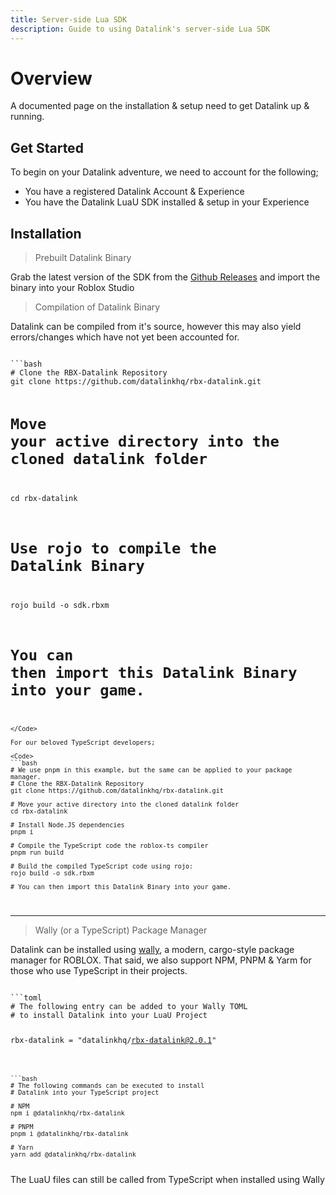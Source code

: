 ---
title: Server-side Lua SDK
description: Guide to using Datalink's server-side Lua SDK
---


# Overview
A documented page on the installation & setup need to get Datalink up & running.

## Get Started
To begin on your Datalink adventure, we need to account for the following;

- You have a registered Datalink Account & Experience
- You have the Datalink LuaU SDK installed & setup in your Experience

## Installation
> Prebuilt Datalink Binary

Grab the latest version of the SDK from the [Github Releases](https://github.com/datalinkhq/rbx-datalink/releases/) and import the binary into your Roblox Studio

> Compilation of Datalink Binary

Datalink can be compiled from it's source, however this may also yield errors/changes which have not yet been accounted for.

<Code>
```bash
# Clone the RBX-Datalink Repository
git clone https://github.com/datalinkhq/rbx-datalink.git

# Move your active directory into the cloned datalink folder
cd rbx-datalink

# Use rojo to compile the Datalink Binary
rojo build -o sdk.rbxm

# You can then import this Datalink Binary into your game.
```
</Code>

For our beloved TypeScript developers;

<Code>
```bash
# We use pnpm in this example, but the same can be applied to your package manager.
# Clone the RBX-Datalink Repository
git clone https://github.com/datalinkhq/rbx-datalink.git

# Move your active directory into the cloned datalink folder
cd rbx-datalink

# Install Node.JS dependencies
pnpm i

# Compile the TypeScript code the roblox-ts compiler
pnpm run build

# Build the compiled TypeScript code using rojo:
rojo build -o sdk.rbxm

# You can then import this Datalink Binary into your game.
```
</Code>

--------------------------

> Wally (or a TypeScript) Package Manager

Datalink can be installed using [wally](https://wally.run), a modern, cargo-style package manager for ROBLOX. 
That said, we also support NPM, PNPM & Yarm for those who use TypeScript in their projects.

<Code>
```toml
# The following entry can be added to your Wally TOML 
# to install Datalink into your LuaU Project

rbx-datalink = "datalinkhq/rbx-datalink@2.0.1"
```

```bash
# The following commands can be executed to install
# Datalink into your TypeScript project

# NPM
npm i @datalinkhq/rbx-datalink

# PNPM
pnpm i @datalinkhq/rbx-datalink

# Yarn
yarn add @datalinkhq/rbx-datalink
```
</Code>

<Callout emoji="💡">
	The LuaU files can still be called from TypeScript when installed using Wally
</Callout>
